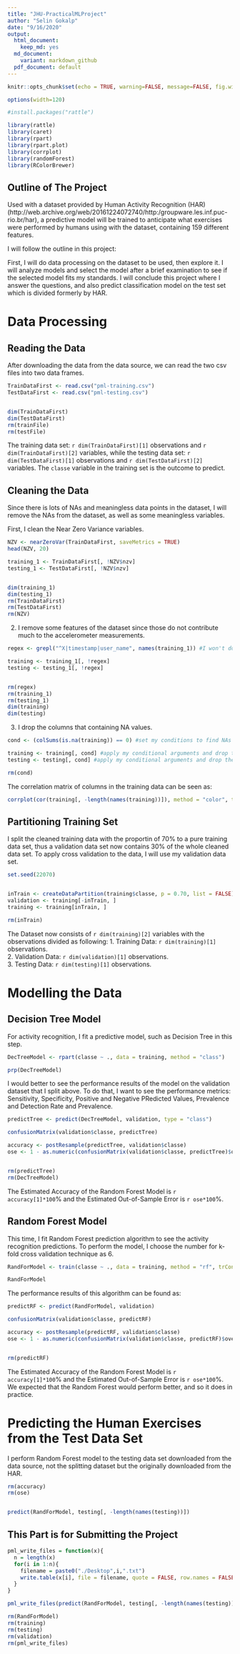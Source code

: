```yaml
---
title: "JHU-PracticalMLProject"
author: "Selin Gokalp"
date: "9/16/2020"
output:   
  html_document:
    keep_md: yes
  md_document:
    variant: markdown_github
  pdf_document: default
---
```


```r
knitr::opts_chunk$set(echo = TRUE, warning=FALSE, message=FALSE, fig.width=8, fig.height=6)

options(width=120)

#install.packages("rattle")

library(rattle)
library(caret)
library(rpart)
library(rpart.plot)
library(corrplot)
library(randomForest)
library(RColorBrewer)
```

## Outline of The Project

Used with a dataset provided by Human Activity Recognition (HAR) (http://web.archive.org/web/20161224072740/http:/groupware.les.inf.puc-rio.br/har), a predictive model will be trained to anticipate what exercises were performed by humans using with the dataset, containing 159 different features.


I will follow the outline in this project:

First, I will do data processing on the dataset to be used, then explore it. I will analyze models and select the model after a brief examination to see if the selected model fits my standards. I will conclude this project where I answer the questions, and also predict classification model on the test set which is divided formerly by HAR. 

# Data Processing

## Reading the Data
After downloading the data from the data source, we can read the two csv files into two data frames.  

```r
TrainDataFirst <- read.csv("pml-training.csv")
TestDataFirst <- read.csv("pml-testing.csv")


dim(TrainDataFirst)
dim(TestDataFirst)
rm(trainFile)
rm(testFile)
```  
The training data set: `r dim(TrainDataFirst)[1]` observations and `r dim(TrainDataFirst)[2]` variables, while the testing data set: `r dim(TestDataFirst)[1]` observations and `r dim(TestDataFirst)[2]` variables. The `classe` variable in the training set is the outcome to predict.  


## Cleaning the Data
Since there is lots of NAs and meaningless data points in the dataset, I will remove the NAs from the dataset, as well as some meaningless variables.  

First, I clean the Near Zero Variance variables.
```r
NZV <- nearZeroVar(TrainDataFirst, saveMetrics = TRUE)
head(NZV, 20)

training_1 <- TrainDataFirst[, !NZV$nzv]
testing_1 <- TestDataFirst[, !NZV$nzv]


dim(training_1)
dim(testing_1)
rm(TrainDataFirst)
rm(TestDataFirst)
rm(NZV)
```  

2. I remove some features of the dataset since those do not contribute much to the accelerometer measurements.
```r
regex <- grepl("^X|timestamp|user_name", names(training_1)) #I won't do anything with user_name

training <- training_1[, !regex]
testing <- testing_1[, !regex]


rm(regex)
rm(training_1)
rm(testing_1)
dim(training)
dim(testing)
```  

3. I drop the columns that containing NA values.
```r
cond <- (colSums(is.na(training)) == 0) #set my conditions to find NAs

training <- training[, cond] #apply my conditional arguments and drop the NAs
testing <- testing[, cond] #apply my conditional arguments and drop the NAs

rm(cond)
```  


The correlation matrix of columns in the training data can be seen as: 
```r
corrplot(cor(training[, -length(names(training))]), method = "color", tl.cex = 0.5)
```  

## Partitioning Training Set  
I split the cleaned training data with the proportin of 70% to a pure training data set, thus a validation data set now contains 30% of the whole cleaned data set. To apply cross validation to the data, I will use my validation data set.
```r
set.seed(22070)


inTrain <- createDataPartition(training$classe, p = 0.70, list = FALSE) #split 70% - 30%
validation <- training[-inTrain, ]
training <- training[inTrain, ]

rm(inTrain)
```  
The Dataset now consists of `r dim(training)[2]` variables with the observations divided as following:
1. Training Data: `r dim(training)[1]` observations.  
2. Validation Data: `r dim(validation)[1]` observations.  
3. Testing Data: `r dim(testing)[1]` observations.  

# Modelling the Data

## Decision Tree Model

For activity recognition, I fit a predictive model, such as Decision Tree in this step.

```r
DecTreeModel <- rpart(classe ~ ., data = training, method = "class")

prp(DecTreeModel)
```  

I would better to see the performance results of the model on the validation dataset that I split above. To do that, I want to see the performance metrics: Sensitivity, Specificity, Positive and Negative PRedicted Values, Prevalence and Detection Rate and Prevalence.

```r
predictTree <- predict(DecTreeModel, validation, type = "class")

confusionMatrix(validation$classe, predictTree)

accuracy <- postResample(predictTree, validation$classe)
ose <- 1 - as.numeric(confusionMatrix(validation$classe, predictTree)$overall[1])


rm(predictTree)
rm(DecTreeModel)
```  

The Estimated Accuracy of the Random Forest Model is `r accuracy[1]*100`% and the Estimated Out-of-Sample Error is `r ose*100`%.  

## Random Forest Model

This time, I fit Random Forest prediction algorithm to see the activity recognition predictions. To perform the model, I choose the number for k-fold cross validation technique as 6.

```r

RandForModel <- train(classe ~ ., data = training, method = "rf", trControl = trainControl(method = "cv", 4), ntree = 250)

RandForModel
```  

The performance results of this algorithm can be found as:  
```r
predictRF <- predict(RandForModel, validation)

confusionMatrix(validation$classe, predictRF)

accuracy <- postResample(predictRF, validation$classe)
ose <- 1 - as.numeric(confusionMatrix(validation$classe, predictRF)$overall[1])


rm(predictRF)
```  

The Estimated Accuracy of the Random Forest Model is `r accuracy[1]*100`% and the Estimated Out-of-Sample Error is `r ose*100`%.  
We expected that the Random Forest would perform better, and so it does in practice.

# Predicting the Human Exercises from the Test Data Set  

I perform Random Forest model to the testing data set downloaded from the data source, not the splitting dataset but the originally downloaded from the HAR.
```r

rm(accuracy)
rm(ose)


predict(RandForModel, testing[, -length(names(testing))])
```  

## This Part is for Submitting the Project  

```r
pml_write_files = function(x){
  n = length(x)
  for(i in 1:n){
    filename = paste0("./Desktop",i,".txt")
    write.table(x[i], file = filename, quote = FALSE, row.names = FALSE, col.names = FALSE)
  }
}
```  


```r
pml_write_files(predict(RandForModel, testing[, -length(names(testing))]))

rm(RandForModel)
rm(training)
rm(testing)
rm(validation)
rm(pml_write_files)
```  
